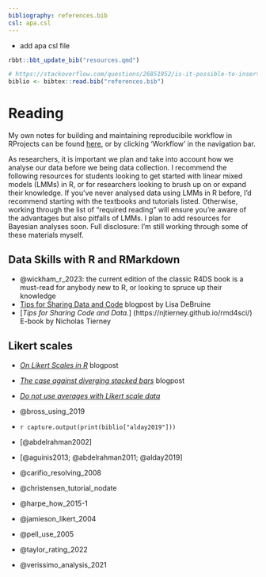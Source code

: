 ```yaml
---
bibliography: references.bib
csl: apa.csl
---
```


-   add apa csl file

```r
rbbt::bbt_update_bib("resources.qmd")
```

```r
# https://stackoverflow.com/questions/26851952/is-it-possible-to-insert-the-full-reference-of-an-article-in-the-middle-of-a-rma
biblio <- bibtex::read.bib("references.bib")
```

# Reading

My own notes for building and maintaining reproducibile workflow in RProjects can be found [here](https://daniela-palleschi.github.io/workflow/), or by clicking 'Workflow' in the navigation bar.

As researchers, it is important we plan and take into account how we analyse our data before we being data collection. I recommend the following resources for students looking to get started with linear mixed models (LMMs) in R, or for researchers looking to brush up on or expand their knowledge. If you've never analysed data using LMMs in R before, I'd recommend starting with the textbooks and tutorials listed. Otherwise, working through the list of "required reading" will ensure you're aware of the advantages but also pitfalls of LMMs. I plan to add resources for Bayesian analyses soon. Full disclosure: I'm still working through some of these materials myself.

## Data Skills with R and RMarkdown

-   @wickham_r_2023: the current edition of the classic R4DS book is a must-read for anybody new to R, or looking to spruce up their knowledge
-   [Tips for Sharing Data and Code](https://debruine.github.io/data-code-tips/) blogpost by Lisa DeBruine
-   \[*Tips for Sharing Code and Data.*\] (https://njtierney.github.io/rmd4sci/) E-book by Nicholas Tierney

## Likert scales

-   [*On Likert Scales in R*](https://jakec007.github.io/2021-06-23-R-likert/) blogpost

-   [*The case against diverging stacked bars*](https://blog.datawrapper.de/divergingbars/) blogpost

-   [*Do not use averages with Likert scale data*](https://bookdown.org/Rmadillo/likert/)

-   @bross_using_2019

- `r capture.output(print(biblio["alday2019"]))`

-   [@abdelrahman2002]

-   [@aguinis2013; @abdelrahman2011; @alday2019]

-   @carifio_resolving_2008

-   @christensen_tutorial_nodate

-   @harpe_how_2015-1

-   @jamieson_likert_2004

-   @pell_use_2005

-   @taylor_rating_2022

-   @verissimo_analysis_2021
